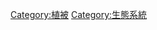 {{Catnav|頁面分類|地理|植被}}
{{Commonscat|Grasslands}}
{{catmore}}
[[Category:植被|Category:植被]]
[[Category:生態系統|Category:生態系統]]
